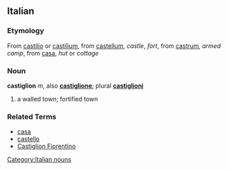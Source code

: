 ==Italian==
===Etymology===
From {{L.}} [[castilio]] or [[castilium]], from [[castellum]], ''castle'', ''fort'', from [[castrum]], ''armed camp'', from [[casa]], ''hut'' or ''cottage''

===Noun===
[[Category:Italian nouns]]
'''castiglion''' ''m'', also '''[[castiglione]]'''; plural '''[[castiglioni]]'''

# a walled town; fortified town

===Related Terms===
*[[casa]]
*[[castello]]
*[[Castiglion Fiorentino]]